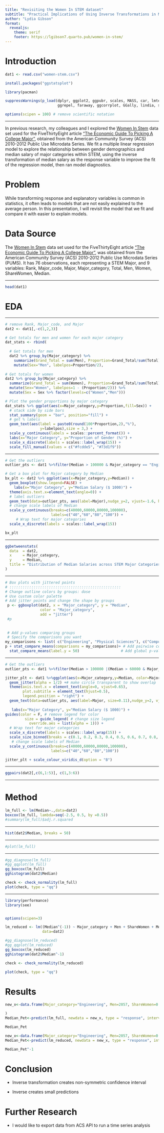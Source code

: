 ```yaml
---
title: "Revisiting the Women In STEM dataset"
subtitle: "Practical Implications of Using Inverse Transformations in Multiple Linear Regression"
author: "Lydia Gibson"
format: 
  revealjs:
    theme: serif
    footer: https://lgibson7.quarto.pub/women-in-stem/
---
```



# Introduction


```r
dat1 <- read.csv("women-stem.csv")

install.packages("ggstatsplot")

library(pacman)

suppressWarnings(p_load(dplyr, ggplot2, ggpubr, scales, MASS, car, lmtest, 
                        ggrepel, faraway, ggcorrplot, GGally, lindia, see, performance, qqplotr, ggstatplot, rstantools, PMCMRplus))

options(scipen = 100) # remove scientific notation
```


---

In previous research, my colleagues and I explored the [Women In Stem](https://github.com/fivethirtyeight/data/blob/master/college-majors/women-stem.csv) data set used for the FiveThirtyEight article ["The Economic Guide To Picking A College Major"](https://fivethirtyeight.com/features/the-economic-guide-to-picking-a-college-major/), obtained from the American Community Survey (ACS) 2010-2012 Public Use Microdata Series. We fit a multiple linear regression model to explore the relationship between gender demographics and median salary of major categories within STEM, using the inverse transformation of median salary as the response variable to improve the fit of the regression model, then ran model diagnostics. 

# Problem

While transforming response and explanatory variables is common in statistics, it often leads to models that are not easily explained to the average person. In this presentation, I will revisit the model that we fit and compare it with easier to explain models.

# Data Source
  
The [Women In Stem](https://github.com/fivethirtyeight/data/blob/master/college-majors/women-stem.csv) data set used for the FiveThirtyEight article ["The Economic Guide To Picking A College Major"](https://fivethirtyeight.com/features/the-economic-guide-to-picking-a-college-major/), was obtained from the American Community Survey (ACS) 2010-2012 Public Use Microdata Series (PUMS). It has 76 observations, each representing a STEM Major, and 9 variables: Rank, Major_code, Major,	Major_category,	Total,	Men,	Women,	ShareWomen, Median. 

---

```r
head(dat1)
```


# EDA

---


```r

# remove Rank, Major_code, and Major
dat2 <- dat1[,-c(1,2,3)] 

# Get totals for men and women for each major category
dat_stats <- rbind(
  
  # Get totals for men
  dat2 %>% group_by(Major_category) %>%
    summarize(Grand_Total = sum(Men), Proportion=Grand_Total/sum(Total)) %>%
    mutate(Sex="Men", labelpos=Proportion/2),
  
# Get totals for women
dat2 %>% group_by(Major_category) %>%
  summarize(Grand_Total = sum(Women), Proportion=Grand_Total/sum(Total)) %>%
  mutate(Sex="Women", labelpos=1 - (Proportion/2))) %>% 
  mutate(Sex = Sex %>% factor(levels=c("Women","Men")))

# Plot the gender proportions by major category
dat_stats %>% ggplot(aes(x=Major_category,y=Proportion,fill=Sex)) +
  # stack side by side bars
  stat_summary(geom = "bar", position="fill") +
  # get % labels
  geom_text(aes(label = paste0(round(100*Proportion,2),"%"), 
                y=labelpos),size = 3,) +
  scale_y_continuous(labels = scales::percent_format()) + 
  labs(x="Major Category", y="Proportion of Gender (%)") +
  scale_x_discrete(labels = scales::label_wrap(15)) +
  scale_fill_manual(values = c("#fcdde5", "#73d1f9"))


```

---

```r
  
# Get the outliers
outlier_pts <- dat1 %>%filter(Median > 100000 & Major_category == "Engineering" | (Median > 60000 & Major_category == "Physical Sciences"))

# Get a box plot for Major category by Median
bx_plt <- dat2 %>% ggplot(aes(x=Major_category,y=Median)) + 
  geom_boxplot(show.legend=FALSE) +
    labs(x="Major Category", y="Median Salary ($ 1000)") + 
  theme(axis.text.x=element_text(angle=0)) + 
  # label outliers
  geom_text(data=outlier_pts, aes(label=Major),nudge_y=2, vjust=-1.6, hjust=0.7, color = "Black", size= 2) + 
  # change scale labels of Median
  scale_y_continuous(breaks=c(40000,60000,80000,100000), 
                     labels=c("40","60","80","100")) +
     # Wrap text for major categories
  scale_x_discrete(labels = scales::label_wrap(15))

bx_plt

```


---

```r
ggbetweenstats(
  data  = dat2,
  x     = Major_category,
  y     = Median,
  title = "Distribution of Median Salaries across STEM Major Categories"
)
```


---

```r


# Box plots with jittered points
# :::::::::::::::::::::::::::::::::::::::::::::::::::
# Change outline colors by groups: dose
# Use custom color palette
# Add jitter points and change the shape by groups
 p <- ggboxplot(dat2, x = "Major_category", y = "Median",
                color = "Major_category", 
                add = "jitter")
 #p
 
  
 # Add p-values comparing groups
 # Specify the comparisons you want
my_comparisons <- list( c("Engineering", "Physical Sciences"), c("Computers & Mathematics", "Physical Sciences"), c("Health", "Biology & Life Science") )
p + stat_compare_means(comparisons = my_comparisons)+ # Add pairwise comparisons p-value
  stat_compare_means(label.y = 50)                   # Add global p-value
```


---

```r

# Get the outliers
outlier_pts <- dat1 %>%filter(Median > 100000 |(Median > 60000 & Major_category == "Physical Sciences"))

jitter_plt <- dat1 %>%ggplot(aes(x=Major_category,y=Median, color=Major_category, size=ShareWomen)) +
  geom_jitter(alpha = 1/2) +# make circle transparent to show overlap
  theme(axis.text.x = element_text(angle=0, vjust=0.65),
        plot.subtitle = element_text(hjust=0.5),
        legend.position = "right") +
  geom_text(data=outlier_pts, aes(label=Major, size=0.11),nudge_y=2, vjust=-1.6, hjust=0.7, color = "black") + # label outliers
  
   labs(x="Major Category", y="Median Salary ($ 1000)") +
guides(color = F, # remove legend for color
         size = guide_legend( # change size legend
           override.aes = list(alpha = 1))) +
  # Wrap text for major categories
  scale_x_discrete(labels = scales::label_wrap(15)) +
  scale_size_binned(breaks = c(0.1, 0.2, 0.3, 0.4, 0.5, 0.6, 0.7, 0.8, 0.9, 1.0)) +
   # change scale labels of Median
  scale_y_continuous(breaks=c(40000,60000,80000,100000),
                     labels=c("40","60","80","100")) 

jitter_plt + scale_colour_viridis_d(option = "B")

```

---

```r
ggpairs(dat2[,c(6,1:5)], c(1,3:6))


```

---

# Method


```r
lm_full <- lm(Median~.,data=dat2)
boxcox(lm_full, lambda=seq(-2.5, 0.5, by =0.5))
#summary(lm_full)$adj.r.squared
```


---

```r
hist(dat2$Median, breaks = 50)
```


----

```r
#plot(lm_full)
```



-----

```r
#gg_diagnose(lm_full)
#gg_qqplot(lm_full)
gg_boxcox(lm_full)
gghistogram(dat2$Median)

check <- check_normality(lm_full)
plot(check, type = "qq")
```


----




```r
library(performance)
library(see)


options(scipen=3)

lm_reduced <- lm((Median^(-1)) ~ Major_category + Men + ShareWomen + Men*ShareWomen,
                 data=dat2)

#gg_diagnose(lm_reduced)
#gg_qqplot(lm_reduced)
gg_boxcox(lm_reduced)
gghistogram(dat2$Median^-1)

check <- check_normality(lm_reduced)

plot(check, type = "qq")
```

# Results




```r
new_x<-data.frame(Major_category="Engineering", Men=2057, ShareWomen=0.12056434, Total=2339, Women=282

)
Median_Pet<-predict(lm_full, newdata = new_x, type = "response", interval = "prediction")

Median_Pet
```

```r
new_x<-data.frame(Major_category="Engineering", Men=2057, ShareWomen=0.12056434)
Median_Pet<-predict(lm_reduced, newdata = new_x, type = "response", interval = "prediction")

Median_Pet^-1
```


# Conclusion

- Inverse transformation creates non-symmetric confidence interval

- Inverse creates small predictions

# Further Research

- I would like to export data from ACS API to run a time series analysis

